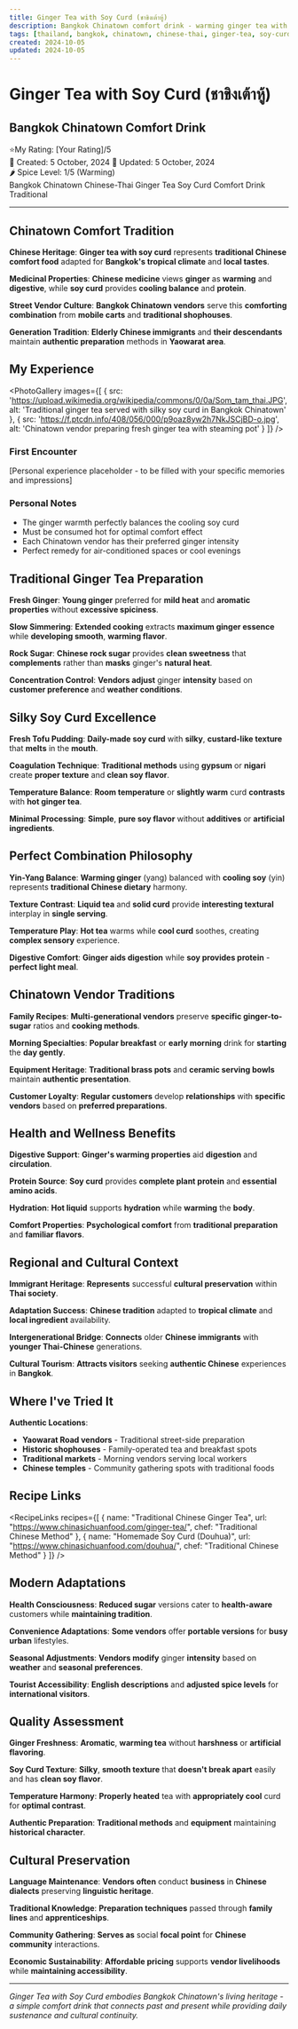 ```yaml
---
title: Ginger Tea with Soy Curd (ชาขิงเต้าหู้)
description: Bangkok Chinatown comfort drink - warming ginger tea with silky soy curd pudding
tags: [thailand, bangkok, chinatown, chinese-thai, ginger-tea, soy-curd, tofu-pudding, comfort-drink, warming, traditional]
created: 2024-10-05
updated: 2024-10-05
---
```



# Ginger Tea with Soy Curd (ชาขิงเต้าหู้)
## Bangkok Chinatown Comfort Drink

<div className="food-rating">
  <span className="star">⭐</span>My Rating: [Your Rating]/5
</div>

<div className="food-metadata">
  <span className="food-date">📅 Created: 5 October, 2024</span>
  <span className="food-date">🔄 Updated: 5 October, 2024</span>
</div>


<div className="spice-level">
  🌶️ Spice Level: 1/5 (Warming)
</div>


<div className="food-tags">
  <span className="food-tag">Bangkok Chinatown</span>
  <span className="food-tag">Chinese-Thai</span>
  <span className="food-tag">Ginger Tea</span>
  <span className="food-tag">Soy Curd</span>
  <span className="food-tag">Comfort Drink</span>
  <span className="food-tag">Traditional</span>
</div>


---

## Chinatown Comfort Tradition

**Chinese Heritage**: **Ginger tea with soy curd** represents **traditional Chinese comfort food** adapted for **Bangkok's tropical climate** and **local tastes**.

**Medicinal Properties**: **Chinese medicine** views **ginger** as **warming** and **digestive**, while **soy curd** provides **cooling balance** and **protein**.

**Street Vendor Culture**: **Bangkok Chinatown vendors** serve this **comforting combination** from **mobile carts** and **traditional shophouses**.

**Generation Tradition**: **Elderly Chinese immigrants** and **their descendants** maintain **authentic preparation** methods in **Yaowarat area**.

## My Experience

<PhotoGallery
  images={[
    { src: 'https://upload.wikimedia.org/wikipedia/commons/0/0a/Som_tam_thai.JPG', alt: 'Traditional ginger tea served with silky soy curd in Bangkok Chinatown' },
    { src: 'https://f.ptcdn.info/408/056/000/p9oaz8yw2h7NkJSCjBD-o.jpg', alt: 'Chinatown vendor preparing fresh ginger tea with steaming pot' }
  ]}
/>

### First Encounter
[Personal experience placeholder - to be filled with your specific memories and impressions]

### Personal Notes
- The ginger warmth perfectly balances the cooling soy curd
- Must be consumed hot for optimal comfort effect
- Each Chinatown vendor has their preferred ginger intensity
- Perfect remedy for air-conditioned spaces or cool evenings

## Traditional Ginger Tea Preparation

**Fresh Ginger**: **Young ginger** preferred for **mild heat** and **aromatic properties** without **excessive spiciness**.

**Slow Simmering**: **Extended cooking** extracts **maximum ginger essence** while **developing smooth**, **warming flavor**.

**Rock Sugar**: **Chinese rock sugar** provides **clean sweetness** that **complements** rather than **masks** ginger's **natural heat**.

**Concentration Control**: **Vendors adjust** ginger **intensity** based on **customer preference** and **weather conditions**.

## Silky Soy Curd Excellence

**Fresh Tofu Pudding**: **Daily-made soy curd** with **silky**, **custard-like texture** that **melts** in the **mouth**.

**Coagulation Technique**: **Traditional methods** using **gypsum** or **nigari** create **proper texture** and **clean soy flavor**.

**Temperature Balance**: **Room temperature** or **slightly warm** curd **contrasts** with **hot ginger tea**.

**Minimal Processing**: **Simple**, **pure soy flavor** without **additives** or **artificial ingredients**.

## Perfect Combination Philosophy

**Yin-Yang Balance**: **Warming ginger** (yang) balanced with **cooling soy** (yin) represents **traditional Chinese dietary** harmony.

**Texture Contrast**: **Liquid tea** and **solid curd** provide **interesting textural** interplay in **single serving**.

**Temperature Play**: **Hot tea** warms while **cool curd** soothes, creating **complex sensory** experience.

**Digestive Comfort**: **Ginger aids digestion** while **soy provides protein** - **perfect light meal**.

## Chinatown Vendor Traditions

**Family Recipes**: **Multi-generational vendors** preserve **specific ginger-to-sugar** ratios and **cooking methods**.

**Morning Specialties**: **Popular breakfast** or **early morning** drink for **starting** the **day gently**.

**Equipment Heritage**: **Traditional brass pots** and **ceramic serving bowls** maintain **authentic presentation**.

**Customer Loyalty**: **Regular customers** develop **relationships** with **specific vendors** based on **preferred preparations**.

## Health and Wellness Benefits

**Digestive Support**: **Ginger's warming properties** aid **digestion** and **circulation**.

**Protein Source**: **Soy curd** provides **complete plant protein** and **essential amino acids**.

**Hydration**: **Hot liquid** supports **hydration** while **warming** the **body**.

**Comfort Properties**: **Psychological comfort** from **traditional preparation** and **familiar flavors**.

## Regional and Cultural Context

**Immigrant Heritage**: **Represents** successful **cultural preservation** within **Thai society**.

**Adaptation Success**: **Chinese tradition** adapted to **tropical climate** and **local ingredient** availability.

**Intergenerational Bridge**: **Connects** older **Chinese immigrants** with **younger Thai-Chinese** generations.

**Cultural Tourism**: **Attracts visitors** seeking **authentic Chinese** experiences in **Bangkok**.

## Where I've Tried It

<MapEmbed
  location="Bangkok Chinatown (Yaowarat)"
  description="Traditional vendors and tea shops in Thailand's historic Chinese quarter"
/>

**Authentic Locations**:
- **Yaowarat Road vendors** - Traditional street-side preparation
- **Historic shophouses** - Family-operated tea and breakfast spots
- **Traditional markets** - Morning vendors serving local workers
- **Chinese temples** - Community gathering spots with traditional foods

## Recipe Links

<RecipeLinks
  recipes={[
    {
      name: "Traditional Chinese Ginger Tea",
      url: "https://www.chinasichuanfood.com/ginger-tea/",
      chef: "Traditional Chinese Method"
    },
    {
      name: "Homemade Soy Curd (Douhua)",
      url: "https://www.chinasichuanfood.com/douhua/",
      chef: "Traditional Chinese Method"
    }
  ]}
/>

## Modern Adaptations

**Health Consciousness**: **Reduced sugar** versions cater to **health-aware** customers while **maintaining tradition**.

**Convenience Adaptations**: **Some vendors** offer **portable versions** for **busy urban** lifestyles.

**Seasonal Adjustments**: **Vendors modify** ginger **intensity** based on **weather** and **seasonal preferences**.

**Tourist Accessibility**: **English descriptions** and **adjusted spice levels** for **international visitors**.

## Quality Assessment

**Ginger Freshness**: **Aromatic**, **warming tea** without **harshness** or **artificial flavoring**.

**Soy Curd Texture**: **Silky**, **smooth texture** that **doesn't break apart** easily and has **clean soy flavor**.

**Temperature Harmony**: **Properly heated** tea with **appropriately cool** curd for **optimal contrast**.

**Authentic Preparation**: **Traditional methods** and **equipment** maintaining **historical character**.

## Cultural Preservation

**Language Maintenance**: **Vendors often** conduct **business** in **Chinese dialects** preserving **linguistic heritage**.

**Traditional Knowledge**: **Preparation techniques** passed through **family lines** and **apprenticeships**.

**Community Gathering**: **Serves as** social **focal point** for **Chinese community** interactions.

**Economic Sustainability**: **Affordable pricing** supports **vendor livelihoods** while **maintaining accessibility**.

---

*Ginger Tea with Soy Curd embodies Bangkok Chinatown's living heritage - a simple comfort drink that connects past and present while providing daily sustenance and cultural continuity.*